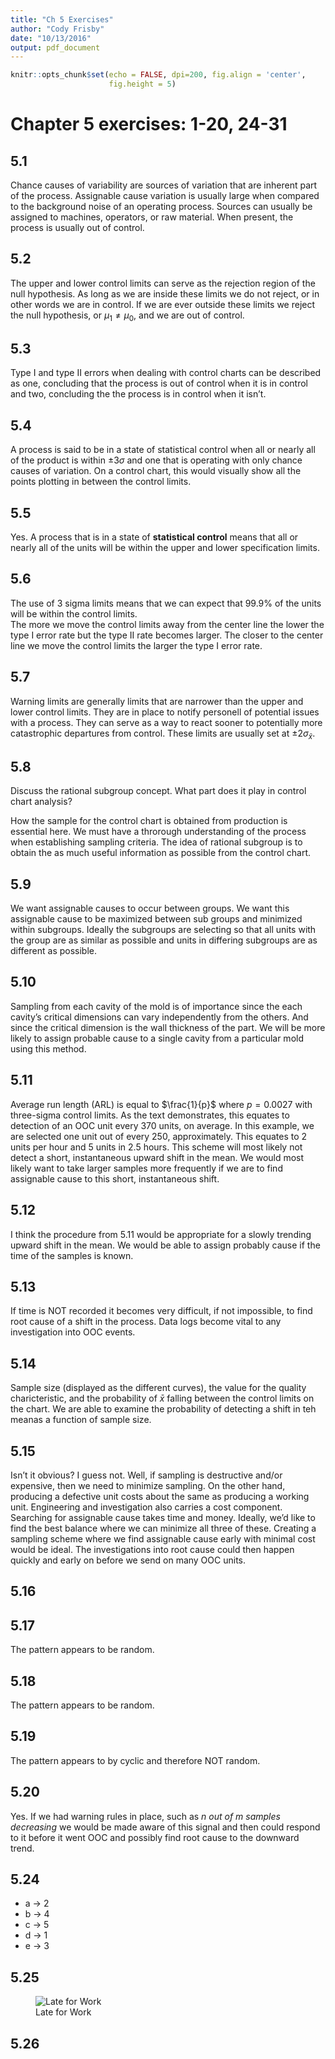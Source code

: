 ```yaml
---
title: "Ch 5 Exercises"
author: "Cody Frisby"
date: "10/13/2016"
output: pdf_document
---
```


```r
knitr::opts_chunk$set(echo = FALSE, dpi=200, fig.align = 'center',
                      fig.height = 5)
```

# Chapter 5 exercises:  1-20, 24-31 

## 5.1  

Chance causes of variability are sources of variation that are inherent part of the process.  Assignable cause variation is usually large when compared to the background noise of an operating process.  Sources can usually be assigned to machines, operators, or raw material.  When present, the process is usually out of control.  

## 5.2  

The upper and lower control limits can serve as the rejection region of the null hypothesis.  As long as we are inside these limits we do not reject, or in other words we are in control.  If we are ever outside these limits we reject the null hypothesis, or $\mu_1 \neq \mu_0$, and we are out of control.  

## 5.3  

Type I and type II errors when dealing with control charts can be described as one, concluding that the process is out of control when it is in control and two, concluding the the process is in control when it isn't.  

## 5.4  

A process is said to be in a state of statistical control when all or nearly all of the product is within $\pm 3\sigma$ and one that is operating with only chance causes of variation.  On a control chart, this would visually show all the points plotting in between the control limits.  

## 5.5  

Yes.  A process that is in a state of **statistical control** means that all or nearly all of the units will be within the upper and lower specification limits.  

## 5.6  

The use of 3 sigma limits means that we can expect that 99.9% of the units will be within the control limits.  
The more we move the control limits away from the center line the lower the type I error rate but the type II rate becomes larger.  The closer to the center line we move the control limits the larger the type I error rate.  

## 5.7  

Warning limits are generally limits that are narrower than the upper and lower control limits.  They are in place to notify personell of potential issues with a process.  They can serve as a way to react sooner to potentially more catastrophic departures from control.  These limits are usually set at $\pm 2\sigma_{\bar x}$.  

## 5.8  

Discuss the rational subgroup concept. What part does it play in control chart analysis?  

How the sample for the control chart is obtained from production is essential here.  We must have a throrough understanding of the process when establishing sampling criteria.  The idea of rational subgroup is to obtain the as much useful information as possible from the control chart.  

## 5.9  

We want assignable causes to occur between groups.  We want this assignable cause to be maximized between sub groups and minimized within subgroups.  Ideally the subgroups are selecting so that all units with the group are as similar as possible and units in differing subgroups are as different as possible.  

## 5.10  

Sampling from each cavity of the mold is of importance since the each cavity's critical dimensions can vary independently from the others.  And since the critical dimension is the wall thickness of the part.  We will be more likely to assign probable cause to a single cavity from a particular mold using this method.  

## 5.11 

Average run length (ARL) is equal to $\frac{1}{p}$ where $p = 0.0027$ with three-sigma control limits.  As the text demonstrates, this equates to detection of an OOC unit every 370 units, on average.  In this example, we are selected one unit out of every 250, approximately.  This equates to 2 units per hour and 5 units in 2.5 hours.  This scheme will most likely not detect a short, instantaneous upward shift in the mean.  We would most likely want to take larger samples more frequently if we are to find assignable cause to this short, instantaneous shift.  

## 5.12  

I think the procedure from 5.11 would be appropriate for a slowly trending upward shift in the mean.  We would be able to assign probably cause if the time of the samples is known.  

## 5.13  

If time is NOT recorded it becomes very difficult, if not impossible, to find root cause of a shift in the process.  Data logs become vital to any investigation into OOC events.  

## 5.14  

Sample size (displayed as the different curves), the value for the quality charicteristic, and the probability of $\bar x$ falling between the control limits on the chart.  We are able to examine the probability of detecting a shift in teh meanas a function of sample size.  

## 5.15  

Isn't it obvious?  I guess not.  Well, if sampling is destructive and/or expensive, then we need to minimize sampling.  On the other hand, producing a defective unit costs about the same as producing a working unit.  Engineering and investigation also carries a cost component.  Searching for assignable cause takes time and money.  Ideally, we'd like to find the best balance where we can minimize all three of these.  Creating a sampling scheme where we find assignable cause early with minimal cost would be ideal.  The investigations into root cause could then happen quickly and early on before we send on many OOC units.  

## 5.16  



## 5.17  

The pattern appears to be random.  

## 5.18  

The pattern appears to be random.  

## 5.19  

The pattern appears to by cyclic and therefore NOT random.  

## 5.20  

Yes.  If we had warning rules in place, such as *n out of m samples decreasing* we would be made aware of this signal and then could respond to it before it went OOC and possibly find root cause to the downward trend.  

## 5.24  

- a -> 2
- b -> 4
- c -> 5
- d -> 1
- e -> 3

## 5.25  

![Late for Work](~/Documents/STAT4600/hw/hw03/5-25.png)  

## 5.26  



